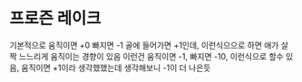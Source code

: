 # 프로즌 레이크
기본적으로 움직이면 +0 빠지면 -1 골에 들어가면 +1인데, 이런식으으로 하면 애가 살짝 느느리게 움직이는 경향이 있음 이런건 움직이면 -1, 빠지면 -10, 이런식으로 할수 있음, 움직이면 +1이라 생각했했는데 생각해보니 -1이 더 나은듯
